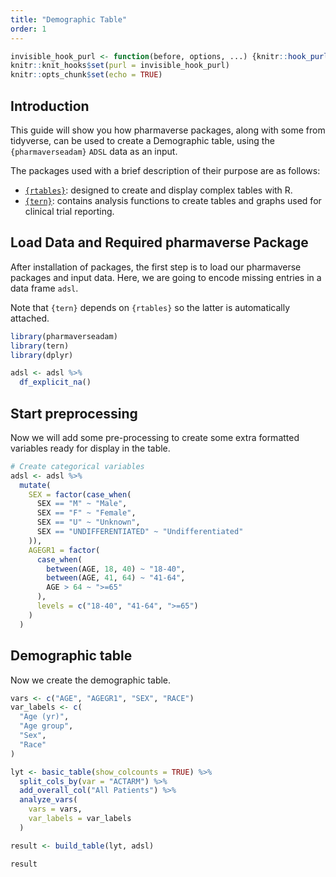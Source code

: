 ```yaml
---
title: "Demographic Table"
order: 1
---
```


```r
invisible_hook_purl <- function(before, options, ...) {knitr::hook_purl(before, options, ...); NULL}
knitr::knit_hooks$set(purl = invisible_hook_purl)
knitr::opts_chunk$set(echo = TRUE)
```

## Introduction

This guide will show you how pharmaverse packages, along with some from tidyverse, can be used to create a Demographic table, using the `{pharmaverseadam}` `ADSL` data as an input.

The packages used with a brief description of their purpose are as follows:

* [`{rtables}`](https://insightsengineering.github.io/rtables/): designed to create and display complex tables with R.
* [`{tern}`](https://insightsengineering.github.io/tern/): contains analysis functions to create tables and graphs used for clinical trial reporting.

## Load Data and Required pharmaverse Package

After installation of packages, the first step is to load our pharmaverse packages and input data. Here, we are going to encode missing entries in a data frame `adsl`.

Note that `{tern}` depends on `{rtables}` so the latter is automatically attached.

```r
library(pharmaverseadam)
library(tern)
library(dplyr)

adsl <- adsl %>%
  df_explicit_na()
```

## Start preprocessing

Now we will add some pre-processing to create some extra formatted variables ready for display in the table.

```r
# Create categorical variables
adsl <- adsl %>%
  mutate(
    SEX = factor(case_when(
      SEX == "M" ~ "Male",
      SEX == "F" ~ "Female",
      SEX == "U" ~ "Unknown",
      SEX == "UNDIFFERENTIATED" ~ "Undifferentiated"
    )),
    AGEGR1 = factor(
      case_when(
        between(AGE, 18, 40) ~ "18-40",
        between(AGE, 41, 64) ~ "41-64",
        AGE > 64 ~ ">=65"
      ),
      levels = c("18-40", "41-64", ">=65")
    )
  )
```

## Demographic table

Now we create the demographic table.

```r
vars <- c("AGE", "AGEGR1", "SEX", "RACE")
var_labels <- c(
  "Age (yr)",
  "Age group",
  "Sex",
  "Race"
)

lyt <- basic_table(show_colcounts = TRUE) %>%
  split_cols_by(var = "ACTARM") %>%
  add_overall_col("All Patients") %>%
  analyze_vars(
    vars = vars,
    var_labels = var_labels
  )

result <- build_table(lyt, adsl)

result
```
